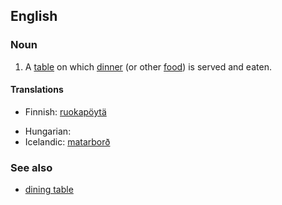 ==English==

===Noun===
{{en-noun|sg=[[dinner]] [[table]]}}

# A [[table]] on which [[dinner]] (or other [[food]]) is served and eaten.

====Translations====
{{trans-top|a table on which dinner is served and eaten}}
* Finnish: [[ruokapöytä]]
{{trans-mid}}
* Hungarian: {{t|hu|étkezőasztal}}
* Icelandic: [[matarborð]] {{n}}
{{trans-bottom}}

===See also===
* [[dining table]]
